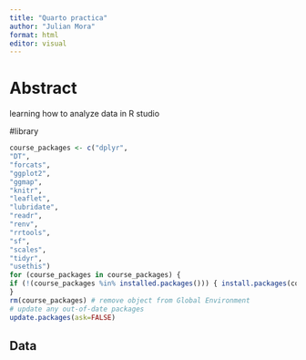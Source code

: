 ```yaml
---
title: "Quarto practica"
author: "Julian Mora"
format: html
editor: visual
---
```




# Abstract

learning how to analyze data in R studio


#library
```r
course_packages <- c("dplyr", 
"DT", 
"forcats", 
"ggplot2", 
"ggmap", 
"knitr", 
"leaflet", 
"lubridate", 
"readr", 
"renv", 
"rrtools", 
"sf", 
"scales", 
"tidyr", 
"usethis")
for (course_packages in course_packages) { 
if (!(course_packages %in% installed.packages())) { install.packages(course_packages) } 
} 
rm(course_packages) # remove object from Global Environment 
# update any out-of-date packages 
update.packages(ask=FALSE)

```



## Data




